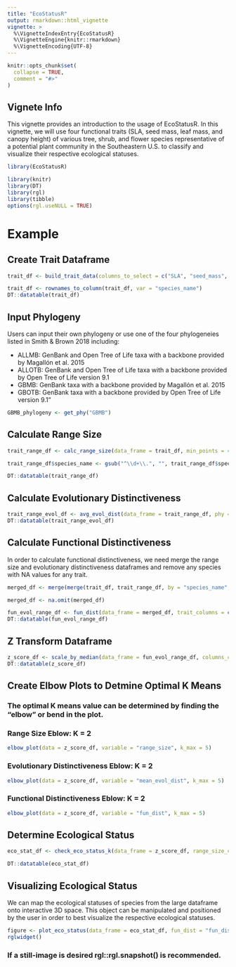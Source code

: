 ```yaml
---
title: "EcoStatusR"
output: rmarkdown::html_vignette
vignette: >
  %\VignetteIndexEntry{EcoStatusR}
  %\VignetteEngine{knitr::rmarkdown}
  %\VignetteEncoding{UTF-8}
---
```


```r
knitr::opts_chunk$set(
  collapse = TRUE,
  comment = "#>"
)
```

## Vignete Info 
This vignette provides an introduction to the usage of EcoStatusR. In this vignette, we will use four functional traits (SLA, seed mass, leaf mass, and canopy height) of various tree, shrub, and flower species representative of a potential plant community in the Southeastern U.S. to classify and visualize their respective ecological statuses. 

```r
library(EcoStatusR)
```

```r
library(knitr)
library(DT)
library(rgl)
library(tibble)
options(rgl.useNULL = TRUE)
```

# Example

## Create Trait Dataframe
```r
trait_df <- build_trait_data(columns_to_select = c("SLA", "seed_mass", "leaf_mass", "canopy_height"), genera = c("Acer_", "Pinus_", "Fraxinus_", "Quercus_", "Tsuga_", "Solidago_", "Ulmus", "Populus", "Rhododendron_", "Betula_"))

trait_df <- rownames_to_column(trait_df, var = "species_name")
DT::datatable(trait_df)
```


## Input Phylogeny
Users can input their own phylogeny or use one of the four phylogeneies listed in Smith & Brown 2018 including: 

* ALLMB: GenBank and Open Tree of Life taxa with a backbone provided by Magallón et al. 2015
* ALLOTB: GenBank and Open Tree of Life taxa with a backbone provided by Open Tree of Life version 9.1
* GBMB: GenBank taxa with a backbone provided by Magallón et al. 2015
* GBOTB: GenBank taxa with a backbone provided by Open Tree of Life version 9.1"

```r
GBMB_phylogeny <- get_phy("GBMB")
```


## Calculate Range Size

```r
trait_range_df <- calc_range_size(data_frame = trait_df, min_points = 4, gbif_limit = 2250, num_cores = 6)

trait_range_df$species_name <- gsub("^\\d+\\.", "", trait_range_df$species_name)

```

```r
DT::datatable(trait_range_df)
```


## Calculate Evolutionary Distinctiveness

```r
trait_range_evol_df <- avg_evol_dist(data_frame = trait_range_df, phy = GBMB_phylogeny, time_slices = c(10, 25, 50), num_cores = 6)
DT::datatable(trait_range_evol_df)
```

## Calculate Functional Distinctiveness
In order to calculate functional distinctiveness, we need merge the range size and evolutionary distinctiveness dataframes and remove any species with NA values for any trait. 
```r

merged_df <- merge(merge(trait_df, trait_range_df, by = "species_name", all = TRUE), trait_range_evol_df, by = "species_name", all = TRUE)

merged_df <- na.omit(merged_df)
```

```r
fun_evol_range_df <- fun_dist(data_frame = merged_df, trait_columns = c("SLA", "seed_mass", "leaf_mass", "canopy_height"))
DT::datatable(fun_evol_range_df)
```

## Z Transform Dataframe 

```r
z_score_df <- scale_by_median(data_frame = fun_evol_range_df, columns_chosen = c("range_size", "mean_evol_dist"))
DT::datatable(z_score_df)
```

## Create Elbow Plots to Detmine Optimal K Means
### The optimal K means value can be determined by finding the "elbow" or bend in the plot. 

### Range Size Eblow: K = 2
``` r
elbow_plot(data = z_score_df, variable = "range_size", k_max = 5)
```

### Evolutionary Distinctiveness Eblow: K = 2
``` r
elbow_plot(data = z_score_df, variable = "mean_evol_dist", k_max = 5)
```

### Functional Distinctiveness Eblow: K = 2
``` r
elbow_plot(data = z_score_df, variable = "fun_dist", k_max = 5)
```

## Determine Ecological Status

```r
eco_stat_df <- check_eco_status_k(data_frame = z_score_df, range_size_col = "range_size", mean_evol_dist_col = "mean_evol_dist", fun_dist_col = "fun_dist", range_size_k = 3, mean_evol_dist_k = 3, fun_dist_k = 3)
```

```r
DT::datatable(eco_stat_df)
```

## Visualizing Ecological Status 

We can map the ecological statuses of species from the large dataframe onto interactive 3D space. This object can be manipulated and positioned by the user in order to best visualize the respective ecological statuses. 

<style>
  /* Adjust the dimensions as needed */
  .rgl-container {
    width: 600px; /* Change to your preferred width */
    height: 400px; /* Change to your preferred height */
  }
</style>

```r
figure <- plot_eco_status(data_frame = eco_stat_df, fun_dist = "fun_dist", range_size = "range_size", evol_dist = "mean_evol_dist")
rglwidget()
```


### If a still-image is desired rgl::rgl.snapshot() is recommended.


